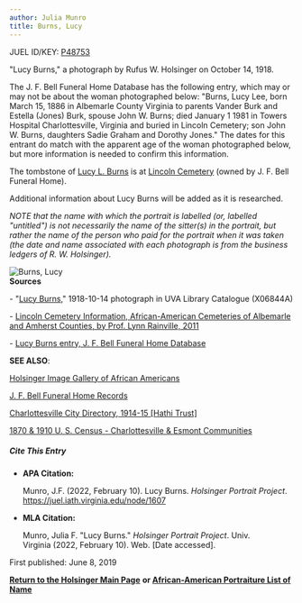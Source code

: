 ```yaml
---
author: Julia Munro
title: Burns, Lucy
---
```

JUEL ID/KEY: [P48753](http://juel.iath.virginia.edu/public_person?person=48753 "P48753")

"Lucy Burns," a photograph by Rufus W. Holsinger on October 14, 1918.

  
The J. F. Bell Funeral Home Database has the following entry, which may or may not be about the woman photographed below: "Burns, Lucy Lee, born March 15, 1886 in Albemarle County Virginia to parents Vander Burk and Estella (Jones) Burk, spouse John W. Burns; died January 1 1981 in Towers Hospital Charlottesville, Virginia and buried in Lincoln Cemetery; son John W. Burns, daughters Sadie Graham and Dorothy Jones." The dates for this entrant do match with the apparent age of the woman photographed below, but more information is needed to confirm this information.

The tombstone of [Lucy L. Burns](http://www2.vcdh.virginia.edu/cem/db/person/details/LNC:102/ "Lucy L. Burns") is at [Lincoln Cemetery](http://www2.vcdh.virginia.edu/cem/db/cemetery/details/LNC/ "Lincoln Cemetery") (owned by J. F. Bell Funeral Home). 

  
Additional information about Lucy Burns will be added as it is researched.

_NOTE that the name with which the portrait is labelled (or, labelled "untitled") is not necessarily the name of the sitter(s) in the portrait, but rather the name of the person who paid for the portrait when it was taken (the date and name associated with each photograph is from the business ledgers of R. W. Holsinger)._

![Burns, Lucy](https://iiif.lib.virginia.edu/iiif/uva-lib:1049878/full/778,561/0/default.jpg "Burns, Lucy")   
**Sources**

\- "[Lucy Burns](https://search.lib.virginia.edu/catalog/uva-lib:1049878#?c=0&m=0&s=0&cv=0&xywh=-171%2C-128%2C4429%2C3284 "Burns, Lucy")," 1918-10-14 photograph in UVA Library Catalogue (X06844A)

  
\- [Lincoln Cemetery Information, African-American Cemeteries of Albemarle and Amherst Counties, by Prof. Lynn Rainville, 2011](http://www2.vcdh.virginia.edu/cem/db/cemetery/details/LNC/ "Lincoln Cemetery") 

  
\- [Lucy Burns entry, J. F. Bell Funeral Home Database](http://www2.vcdh.virginia.edu/afam/raceandplace/perl_scripts/search_funeral.cgi?start_page=0&f_name=&p_name=&last=burns&first=lucy&b_month=&b_day=&b_year-ops=%3C&b_year=&b_place=&d_month=&d_day=&d_year-ops=%3C&d_year=&d_place=&burial= "Lucy Burns")

**SEE ALSO**:

[Holsinger Image Gallery of African Americans](http://rwholsingerphotos.org/images.php "Holsinger Image Gallery of African Americans")

[J. F. Bell Funeral Home Records](http://www2.vcdh.virginia.edu/afam/raceandplace/perl_scripts/funeral_search.html "J. F. Bell Funeral Home Database")

[Charlottesville City Directory, 1914-15 \[Hathi Trust\]](https://catalog.hathitrust.org/Record/101954103 "Charlottesville City Directory, 1914-15") 

[1870 & 1910 U. S. Census - Charlottesville & Esmont Communities](http://www2.vcdh.virginia.edu/afam/raceandplace/census/search_both.html "1870 & 1910 U. S. Census: Charlottesville and Esmont Communities")

##### **Cite This Entry**

*   **APA Citation:**
    
    Munro, J.F. (2022, February 10). Lucy Burns. _Holsinger Portrait Project_. https://juel.iath.virginia.edu/node/1607
    
*   **MLA Citation:**
    
    Munro, Julia F. "Lucy Burns." _Holsinger Portrait Project_. Univ. Virginia (2022, February 10). Web. \[Date accessed\].
    

First published: June 8, 2019    

[**Return to the Holsinger Main Page**](http://juel.iath.virginia.edu/node/980) **or [African-American Portraiture List of Name](http://juel.iath.virginia.edu/node/996)**